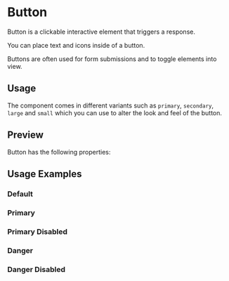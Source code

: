 
<Meta of={ButtonStories} />

# Button

Button is a clickable interactive element that triggers a response.

You can place text and icons inside of a button.

Buttons are often used for form submissions and to toggle elements into view.

## Usage

The component comes in different variants such as `primary`, `secondary`, `large` and `small` which you can use to alter the look and feel of the button.

## Preview

<Canvas of={ButtonStories.Default} />

Button has the following properties:

<Controls />

## Usage Examples

### Default

<Story of={ButtonStories.Default} />

### Primary

<Story of={ButtonStories.Primary} />

### Primary Disabled

<Story of={ButtonStories.PrimaryDisabled} />

### Danger

<Story of={ButtonStories.Danger} />

### Danger Disabled

<Story of={ButtonStories.DangerDisabled} />
